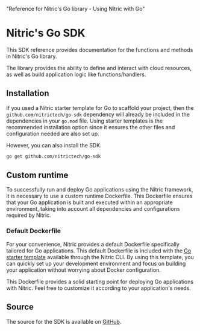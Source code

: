   "Reference for Nitric's Go library - Using Nitric with Go"

# Nitric\'s Go SDK

This SDK reference provides documentation for the functions and methods in Nitric\'s Go library.

The library provides the ability to define and interact with cloud resources, as well as build application logic like functions/handlers.

## Installation

If you used a Nitric starter template for Go to scaffold your project, then the `github.com/nitrictech/go-sdk` dependency will already be included in the dependencies in your `go.mod` file. Using starter templates is the recommended installation option since it ensures the other files and configuration needed are also set up.

However, you can also install the SDK.

```bash
go get github.com/nitrictech/go-sdk
```

## Custom runtime

To successfully run and deploy Go applications using the Nitric framework, it is necessary to use a custom runtime Dockerfile. This Dockerfile ensures that your Go application is built and executed within an appropriate environment, taking into account all dependencies and configurations required by Nitric.

### Default Dockerfile

For your convenience, Nitric provides a default Dockerfile specifically tailored for Go applications. This default Dockerfile is included with the [Go starter template](https://github.com/nitrictech/examples/tree/main/v1/go-starter) available through the Nitric CLI. By using this template, you can quickly set up your development environment and focus on building your application without worrying about Docker configuration.

This Dockerfile provides a solid starting point for deploying Go applications with Nitric. Feel free to customize it according to your application's needs.

## Source

The source for the SDK is available on [GitHub](https://github.com/nitrictech/go-sdk).
